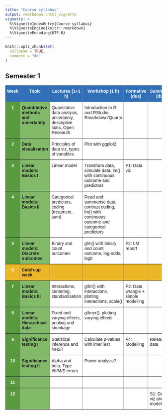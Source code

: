 ```yaml
---
title: "Course syllabus"
output: rmarkdown::html_vignette
vignette: >
  %\VignetteIndexEntry{Course syllabus}
  %\VignetteEngine{knitr::rmarkdown}
  %\VignetteEncoding{UTF-8}
---
```


```r
knitr::opts_chunk$set(
  collapse = TRUE,
  comment = "#>"
)
```

## Semester 1

```{=html}
<table style="border-collapse:collapse;border-spacing:0" class="tg"><thead><tr><th style="background-color:#3170B9;border-color:inherit;border-style:solid;border-width:1px;color:#FFF;font-family:Arial, sans-serif;font-size:14px;font-weight:bold;overflow:hidden;padding:10px 5px;text-align:center;vertical-align:top;word-break:normal"><span style="font-weight:bold;color:#FFF;background-color:#3170B9">Week</span></th><th style="background-color:#3170B9;border-color:inherit;border-style:solid;border-width:1px;color:#FFF;font-family:Arial, sans-serif;font-size:14px;font-weight:bold;overflow:hidden;padding:10px 5px;text-align:center;vertical-align:top;word-break:normal"><span style="font-weight:bold;color:#FFF;background-color:#3170B9">Topic</span></th><th style="background-color:#3170B9;border-color:inherit;border-style:solid;border-width:1px;color:#FFF;font-family:Arial, sans-serif;font-size:14px;font-weight:bold;overflow:hidden;padding:10px 5px;text-align:center;vertical-align:top;word-break:normal"><span style="font-weight:bold;color:#FFF;background-color:#3170B9">Lectures (1+1 h)</span></th><th style="background-color:#3170B9;border-color:inherit;border-style:solid;border-width:1px;color:#FFF;font-family:Arial, sans-serif;font-size:14px;font-weight:bold;overflow:hidden;padding:10px 5px;text-align:center;vertical-align:top;word-break:normal"><span style="font-weight:bold;color:#FFF;background-color:#3170B9">Workshop (1 h)</span></th><th style="background-color:#3170B9;border-color:inherit;border-style:solid;border-width:1px;color:#FFF;font-family:Arial, sans-serif;font-size:14px;font-weight:bold;overflow:hidden;padding:10px 5px;text-align:center;vertical-align:top;word-break:normal"><span style="font-weight:bold;color:#FFF;background-color:#3170B9">Formative (due)</span></th><th style="background-color:#3170B9;border-color:inherit;border-style:solid;border-width:1px;color:#FFF;font-family:Arial, sans-serif;font-size:14px;font-weight:bold;overflow:hidden;padding:10px 5px;text-align:center;vertical-align:top;word-break:normal"><span style="font-weight:bold;color:#FFF;background-color:#3170B9">Summative (due)</span></th><th style="background-color:#3170B9;border-color:inherit;border-style:solid;border-width:1px;color:#FFF;font-family:Arial, sans-serif;font-size:14px;font-weight:bold;overflow:hidden;padding:10px 5px;text-align:center;vertical-align:top;word-break:normal"><span style="font-weight:bold;color:#FFF;background-color:#3170B9">Intensity</span></th></tr></thead><tbody><tr><td style="background-color:#599B3E;border-color:inherit;border-style:solid;border-width:1px;color:#FFF;font-family:Arial, sans-serif;font-size:14px;font-weight:bold;overflow:hidden;padding:10px 5px;text-align:center;vertical-align:top;word-break:normal"><span style="font-weight:bold;color:#FFF;background-color:#599B3E">1</span></td><td style="background-color:#82BA6A;border-color:inherit;border-style:solid;border-width:1px;font-family:Arial, sans-serif;font-size:14px;font-weight:bold;overflow:hidden;padding:10px 5px;text-align:left;vertical-align:top;word-break:normal"><span style="font-weight:bold;background-color:#82BA6A">Quantitative methods and uncertainty</span></td><td style="background-color:#FFF;border-color:inherit;border-style:solid;border-width:1px;font-family:Arial, sans-serif;font-size:14px;overflow:hidden;padding:10px 5px;text-align:left;vertical-align:top;word-break:normal"><span style="font-weight:normal;background-color:#FFF">Quantitative data analysis, uncertainty, descriptive stats, Open Research.</span></td><td style="background-color:#FFF;border-color:inherit;border-style:solid;border-width:1px;font-family:Arial, sans-serif;font-size:14px;overflow:hidden;padding:10px 5px;text-align:left;vertical-align:top;word-break:normal"><span style="font-weight:normal;background-color:#FFF">Introduction to R and RStudio, Rmarkdown/Quarto</span></td><td style="background-color:#FFF;border-color:inherit;border-style:solid;border-width:1px;font-family:Arial, sans-serif;font-size:14px;overflow:hidden;padding:10px 5px;text-align:left;vertical-align:top;word-break:normal"></td><td style="background-color:#FFF;border-color:inherit;border-style:solid;border-width:1px;font-family:Arial, sans-serif;font-size:14px;overflow:hidden;padding:10px 5px;text-align:left;vertical-align:top;word-break:normal"></td><td style="background-color:#FFF;border-color:inherit;border-style:solid;border-width:1px;font-family:Arial, sans-serif;font-size:14px;overflow:hidden;padding:10px 5px;text-align:left;vertical-align:top;word-break:normal"><span style="font-weight:normal;background-color:#FFF">🌶🌶</span></td></tr><tr><td style="background-color:#599B3E;border-color:inherit;border-style:solid;border-width:1px;color:#FFF;font-family:Arial, sans-serif;font-size:14px;font-weight:bold;overflow:hidden;padding:10px 5px;text-align:center;vertical-align:top;word-break:normal"><span style="font-weight:bold;color:#FFF;background-color:#599B3E">2</span></td><td style="background-color:#82BA6A;border-color:inherit;border-style:solid;border-width:1px;font-family:Arial, sans-serif;font-size:14px;font-weight:bold;overflow:hidden;padding:10px 5px;text-align:left;vertical-align:top;word-break:normal"><span style="font-weight:bold;background-color:#82BA6A">Data visualisation</span></td><td style="background-color:#FFF;border-color:inherit;border-style:solid;border-width:1px;font-family:Arial, sans-serif;font-size:14px;overflow:hidden;padding:10px 5px;text-align:left;vertical-align:top;word-break:normal"><span style="font-weight:normal;background-color:#FFF">Principles of data viz, types of variables</span></td><td style="background-color:#FFF;border-color:inherit;border-style:solid;border-width:1px;font-family:Arial, sans-serif;font-size:14px;overflow:hidden;padding:10px 5px;text-align:left;vertical-align:top;word-break:normal"><span style="font-weight:normal;background-color:#FFF">Plot with ggplot2</span></td><td style="border-color:inherit;border-style:solid;border-width:1px;font-family:Arial, sans-serif;font-size:14px;overflow:hidden;padding:10px 5px;text-align:left;vertical-align:top;word-break:normal"></td><td style="background-color:#FFF;border-color:inherit;border-style:solid;border-width:1px;font-family:Arial, sans-serif;font-size:14px;overflow:hidden;padding:10px 5px;text-align:left;vertical-align:top;word-break:normal"></td><td style="background-color:#FFF;border-color:inherit;border-style:solid;border-width:1px;font-family:Arial, sans-serif;font-size:14px;overflow:hidden;padding:10px 5px;text-align:left;vertical-align:top;word-break:normal"><span style="font-weight:normal;background-color:#FFF">🌶</span></td></tr><tr><td style="background-color:#599B3E;border-color:inherit;border-style:solid;border-width:1px;color:#FFF;font-family:Arial, sans-serif;font-size:14px;font-weight:bold;overflow:hidden;padding:10px 5px;text-align:center;vertical-align:top;word-break:normal"><span style="font-weight:bold;color:#FFF;background-color:#599B3E">3</span></td><td style="background-color:#82BA6A;border-color:inherit;border-style:solid;border-width:1px;font-family:Arial, sans-serif;font-size:14px;font-weight:bold;overflow:hidden;padding:10px 5px;text-align:left;vertical-align:top;word-break:normal"><span style="font-weight:bold;background-color:#82BA6A">Linear models: Basics I</span></td><td style="background-color:#FFF;border-color:inherit;border-style:solid;border-width:1px;font-family:Arial, sans-serif;font-size:14px;overflow:hidden;padding:10px 5px;text-align:left;vertical-align:top;word-break:normal"><span style="font-weight:normal;background-color:#FFF">Linear model</span></td><td style="background-color:#FFF;border-color:inherit;border-style:solid;border-width:1px;font-family:Arial, sans-serif;font-size:14px;overflow:hidden;padding:10px 5px;text-align:left;vertical-align:top;word-break:normal"><span style="font-weight:normal;background-color:#FFF">Transform data, simulate data, lm() with continuous outcome and predictors</span></td><td style="background-color:#FFF;border-color:inherit;border-style:solid;border-width:1px;font-family:Arial, sans-serif;font-size:14px;overflow:hidden;padding:10px 5px;text-align:left;vertical-align:top;word-break:normal"><span style="font-weight:normal;background-color:#FFF">F1: Data viz</span></td><td style="background-color:#FFF;border-color:inherit;border-style:solid;border-width:1px;font-family:Arial, sans-serif;font-size:14px;overflow:hidden;padding:10px 5px;text-align:left;vertical-align:top;word-break:normal"></td><td style="background-color:#FFF;border-color:inherit;border-style:solid;border-width:1px;font-family:Arial, sans-serif;font-size:14px;overflow:hidden;padding:10px 5px;text-align:left;vertical-align:top;word-break:normal"><span style="font-weight:normal;background-color:#FFF">🌶🌶</span></td></tr><tr><td style="background-color:#599B3E;border-color:inherit;border-style:solid;border-width:1px;color:#FFF;font-family:Arial, sans-serif;font-size:14px;font-weight:bold;overflow:hidden;padding:10px 5px;text-align:center;vertical-align:top;word-break:normal"><span style="font-weight:bold;color:#FFF;background-color:#599B3E">4</span></td><td style="background-color:#82BA6A;border-color:inherit;border-style:solid;border-width:1px;font-family:Arial, sans-serif;font-size:14px;font-weight:bold;overflow:hidden;padding:10px 5px;text-align:left;vertical-align:top;word-break:normal"><span style="font-weight:bold;background-color:#82BA6A">Linear models: Basics II</span></td><td style="background-color:#FFF;border-color:inherit;border-style:solid;border-width:1px;font-family:Arial, sans-serif;font-size:14px;overflow:hidden;padding:10px 5px;text-align:left;vertical-align:top;word-break:normal"><span style="font-weight:normal;background-color:#FFF">Categorical predictors, coding (treatment, sum)</span></td><td style="background-color:#FFF;border-color:inherit;border-style:solid;border-width:1px;font-family:Arial, sans-serif;font-size:14px;overflow:hidden;padding:10px 5px;text-align:left;vertical-align:top;word-break:normal"><span style="font-weight:normal;background-color:#FFF">Read and summarise data, contrast coding, lm() with continuous outcome and categorical predictors</span></td><td style="border-color:inherit;border-style:solid;border-width:1px;font-family:Arial, sans-serif;font-size:14px;overflow:hidden;padding:10px 5px;text-align:left;vertical-align:top;word-break:normal"></td><td style="background-color:#FFF;border-color:inherit;border-style:solid;border-width:1px;font-family:Arial, sans-serif;font-size:14px;overflow:hidden;padding:10px 5px;text-align:left;vertical-align:top;word-break:normal"></td><td style="background-color:#FFF;border-color:inherit;border-style:solid;border-width:1px;font-family:Arial, sans-serif;font-size:14px;overflow:hidden;padding:10px 5px;text-align:left;vertical-align:top;word-break:normal"><span style="font-weight:normal;background-color:#FFF">🌶🌶🌶</span></td></tr><tr><td style="background-color:#599B3E;border-color:inherit;border-style:solid;border-width:1px;color:#FFF;font-family:Arial, sans-serif;font-size:14px;font-weight:bold;overflow:hidden;padding:10px 5px;text-align:center;vertical-align:top;word-break:normal"><span style="font-weight:bold;color:#FFF;background-color:#599B3E">5</span></td><td style="background-color:#82BA6A;border-color:inherit;border-style:solid;border-width:1px;font-family:Arial, sans-serif;font-size:14px;font-weight:bold;overflow:hidden;padding:10px 5px;text-align:left;vertical-align:top;word-break:normal"><span style="font-weight:bold;background-color:#82BA6A">Linear models: Discrete outcomes</span></td><td style="background-color:#FFF;border-color:inherit;border-style:solid;border-width:1px;font-family:Arial, sans-serif;font-size:14px;overflow:hidden;padding:10px 5px;text-align:left;vertical-align:top;word-break:normal"><span style="font-weight:normal;background-color:#FFF">Binary and count outcomes</span></td><td style="background-color:#FFF;border-color:inherit;border-style:solid;border-width:1px;font-family:Arial, sans-serif;font-size:14px;overflow:hidden;padding:10px 5px;text-align:left;vertical-align:top;word-break:normal"><span style="font-weight:normal;background-color:#FFF">glm() with binary and count outcome, log-odds, logit</span></td><td style="background-color:#FFF;border-color:inherit;border-style:solid;border-width:1px;font-family:Arial, sans-serif;font-size:14px;overflow:hidden;padding:10px 5px;text-align:left;vertical-align:top;word-break:normal"><span style="font-weight:normal;background-color:#FFF">F2: LM report</span></td><td style="background-color:#FFF;border-color:inherit;border-style:solid;border-width:1px;font-family:Arial, sans-serif;font-size:14px;overflow:hidden;padding:10px 5px;text-align:left;vertical-align:top;word-break:normal"></td><td style="background-color:#FFF;border-color:inherit;border-style:solid;border-width:1px;font-family:Arial, sans-serif;font-size:14px;overflow:hidden;padding:10px 5px;text-align:left;vertical-align:top;word-break:normal"><span style="font-weight:normal;background-color:#FFF">🌶🌶</span></td></tr><tr><td style="background-color:#ECB727;border-color:inherit;border-style:solid;border-width:1px;color:#FFF;font-family:Arial, sans-serif;font-size:14px;font-weight:bold;overflow:hidden;padding:10px 5px;text-align:center;vertical-align:top;word-break:normal"><span style="font-weight:bold;color:#FFF;background-color:#ECB727">6</span></td><td style="background-color:#ECB727;border-color:inherit;border-style:solid;border-width:1px;font-family:Arial, sans-serif;font-size:14px;font-weight:bold;overflow:hidden;padding:10px 5px;text-align:left;vertical-align:top;word-break:normal"><span style="font-weight:bold;background-color:#ECB727">Catch-up week</span></td><td style="background-color:#ECB727;border-color:inherit;border-style:solid;border-width:1px;font-family:Arial, sans-serif;font-size:14px;overflow:hidden;padding:10px 5px;text-align:left;vertical-align:top;word-break:normal"></td><td style="background-color:#ECB727;border-color:inherit;border-style:solid;border-width:1px;font-family:Arial, sans-serif;font-size:14px;overflow:hidden;padding:10px 5px;text-align:left;vertical-align:top;word-break:normal"></td><td style="background-color:#ECB727;border-color:inherit;border-style:solid;border-width:1px;font-family:Arial, sans-serif;font-size:14px;overflow:hidden;padding:10px 5px;text-align:left;vertical-align:top;word-break:normal"></td><td style="background-color:#ECB727;border-color:inherit;border-style:solid;border-width:1px;font-family:Arial, sans-serif;font-size:14px;overflow:hidden;padding:10px 5px;text-align:left;vertical-align:top;word-break:normal"></td><td style="background-color:#ECB727;border-color:inherit;border-style:solid;border-width:1px;font-family:Arial, sans-serif;font-size:14px;overflow:hidden;padding:10px 5px;text-align:left;vertical-align:top;word-break:normal"></td></tr><tr><td style="background-color:#599B3E;border-color:inherit;border-style:solid;border-width:1px;color:#FFF;font-family:Arial, sans-serif;font-size:14px;font-weight:bold;overflow:hidden;padding:10px 5px;text-align:center;vertical-align:top;word-break:normal"><span style="font-weight:bold;color:#FFF;background-color:#599B3E">7</span></td><td style="background-color:#82BA6A;border-color:inherit;border-style:solid;border-width:1px;font-family:Arial, sans-serif;font-size:14px;font-weight:bold;overflow:hidden;padding:10px 5px;text-align:left;vertical-align:top;word-break:normal"><span style="font-weight:bold;background-color:#82BA6A">Linear models: Basics III</span></td><td style="background-color:#FFF;border-color:inherit;border-style:solid;border-width:1px;font-family:Arial, sans-serif;font-size:14px;overflow:hidden;padding:10px 5px;text-align:left;vertical-align:top;word-break:normal"><span style="font-weight:normal;background-color:#FFF">Interactions, centering, standardisation</span></td><td style="background-color:#FFF;border-color:inherit;border-style:solid;border-width:1px;font-family:Arial, sans-serif;font-size:14px;overflow:hidden;padding:10px 5px;text-align:left;vertical-align:top;word-break:normal"><span style="font-weight:normal;background-color:#FFF">g/lm() with interactions, plotting interactions, scale()</span></td><td style="background-color:#FFF;border-color:inherit;border-style:solid;border-width:1px;font-family:Arial, sans-serif;font-size:14px;overflow:hidden;padding:10px 5px;text-align:left;vertical-align:top;word-break:normal"><span style="font-weight:normal;background-color:#FFF">F3: Data wrangle + simple modelling</span></td><td style="background-color:#FFF;border-color:inherit;border-style:solid;border-width:1px;font-family:Arial, sans-serif;font-size:14px;overflow:hidden;padding:10px 5px;text-align:left;vertical-align:top;word-break:normal"></td><td style="background-color:#FFF;border-color:inherit;border-style:solid;border-width:1px;font-family:Arial, sans-serif;font-size:14px;overflow:hidden;padding:10px 5px;text-align:left;vertical-align:top;word-break:normal"><span style="font-weight:normal;background-color:#FFF">🌶🌶🌶</span></td></tr><tr><td style="background-color:#599B3E;border-color:inherit;border-style:solid;border-width:1px;color:#FFF;font-family:Arial, sans-serif;font-size:14px;font-weight:bold;overflow:hidden;padding:10px 5px;text-align:center;vertical-align:top;word-break:normal"><span style="font-weight:bold;color:#FFF;background-color:#599B3E">8</span></td><td style="background-color:#82BA6A;border-color:inherit;border-style:solid;border-width:1px;font-family:Arial, sans-serif;font-size:14px;font-weight:bold;overflow:hidden;padding:10px 5px;text-align:left;vertical-align:top;word-break:normal"><span style="font-weight:bold;background-color:#82BA6A">Linear models: Hierarchical data</span></td><td style="background-color:#FFF;border-color:inherit;border-style:solid;border-width:1px;font-family:Arial, sans-serif;font-size:14px;overflow:hidden;padding:10px 5px;text-align:left;vertical-align:top;word-break:normal"><span style="font-weight:normal;background-color:#FFF">Fixed and varying effects, pooling and shrinkage</span></td><td style="background-color:#FFF;border-color:inherit;border-style:solid;border-width:1px;font-family:Arial, sans-serif;font-size:14px;overflow:hidden;padding:10px 5px;text-align:left;vertical-align:top;word-break:normal"><span style="font-weight:normal;background-color:#FFF">g/lmer(), plotting varying effects</span></td><td style="border-color:inherit;border-style:solid;border-width:1px;font-family:Arial, sans-serif;font-size:14px;overflow:hidden;padding:10px 5px;text-align:left;vertical-align:top;word-break:normal"></td><td style="background-color:#FFF;border-color:inherit;border-style:solid;border-width:1px;font-family:Arial, sans-serif;font-size:14px;overflow:hidden;padding:10px 5px;text-align:left;vertical-align:top;word-break:normal"></td><td style="background-color:#FFF;border-color:inherit;border-style:solid;border-width:1px;font-family:Arial, sans-serif;font-size:14px;overflow:hidden;padding:10px 5px;text-align:left;vertical-align:top;word-break:normal"><span style="font-weight:normal;background-color:#FFF">🌶🌶</span></td></tr><tr><td style="background-color:#599B3E;border-color:inherit;border-style:solid;border-width:1px;color:#FFF;font-family:Arial, sans-serif;font-size:14px;font-weight:bold;overflow:hidden;padding:10px 5px;text-align:center;vertical-align:top;word-break:normal"><span style="font-weight:bold;color:#FFF;background-color:#599B3E">9</span></td><td style="background-color:#82BA6A;border-color:inherit;border-style:solid;border-width:1px;font-family:Arial, sans-serif;font-size:14px;font-weight:bold;overflow:hidden;padding:10px 5px;text-align:left;vertical-align:top;word-break:normal"><span style="font-weight:bold;background-color:#82BA6A">Significance testing I</span></td><td style="background-color:#FFF;border-color:inherit;border-style:solid;border-width:1px;font-family:Arial, sans-serif;font-size:14px;overflow:hidden;padding:10px 5px;text-align:left;vertical-align:top;word-break:normal"><span style="font-weight:normal;background-color:#FFF">Statistical inference and NHST</span></td><td style="background-color:#FFF;border-color:inherit;border-style:solid;border-width:1px;font-family:Arial, sans-serif;font-size:14px;overflow:hidden;padding:10px 5px;text-align:left;vertical-align:top;word-break:normal"><span style="font-weight:normal;background-color:#FFF">Calculate p-values with lmerTest</span></td><td style="border-color:inherit;border-style:solid;border-width:1px;font-family:Arial, sans-serif;font-size:14px;overflow:hidden;padding:10px 5px;text-align:left;vertical-align:top;word-break:normal"><span style="font-weight:normal">F4: Modelling</span></td><td style="background-color:#FFF;border-color:inherit;border-style:solid;border-width:1px;font-family:Arial, sans-serif;font-size:14px;overflow:hidden;padding:10px 5px;text-align:left;vertical-align:top;word-break:normal"><span style="font-weight:normal;background-color:#FFF">Release S1 data</span></td><td style="background-color:#FFF;border-color:inherit;border-style:solid;border-width:1px;font-family:Arial, sans-serif;font-size:14px;overflow:hidden;padding:10px 5px;text-align:left;vertical-align:top;word-break:normal"><span style="font-weight:normal;background-color:#FFF">🌶🌶🌶</span></td></tr><tr><td style="background-color:#599B3E;border-color:inherit;border-style:solid;border-width:1px;color:#FFF;font-family:Arial, sans-serif;font-size:14px;font-weight:bold;overflow:hidden;padding:10px 5px;text-align:center;vertical-align:top;word-break:normal"><span style="font-weight:bold;color:#FFF;background-color:#599B3E">10</span></td><td style="background-color:#82BA6A;border-color:inherit;border-style:solid;border-width:1px;font-family:Arial, sans-serif;font-size:14px;font-weight:bold;overflow:hidden;padding:10px 5px;text-align:left;vertical-align:top;word-break:normal"><span style="font-weight:bold;background-color:#82BA6A">Significance testing II</span></td><td style="background-color:#FFF;border-color:inherit;border-style:solid;border-width:1px;font-family:Arial, sans-serif;font-size:14px;overflow:hidden;padding:10px 5px;text-align:left;vertical-align:top;word-break:normal"><span style="font-weight:normal;background-color:#FFF">Alpha and beta, Type I/II/M/S errors</span></td><td style="background-color:#FFF;border-color:inherit;border-style:solid;border-width:1px;font-family:Arial, sans-serif;font-size:14px;overflow:hidden;padding:10px 5px;text-align:left;vertical-align:top;word-break:normal"><span style="font-weight:normal;background-color:#FFF">Power analysis?</span></td><td style="border-color:inherit;border-style:solid;border-width:1px;font-family:Arial, sans-serif;font-size:14px;overflow:hidden;padding:10px 5px;text-align:left;vertical-align:top;word-break:normal"></td><td style="background-color:#FFF;border-color:inherit;border-style:solid;border-width:1px;font-family:Arial, sans-serif;font-size:14px;overflow:hidden;padding:10px 5px;text-align:left;vertical-align:top;word-break:normal"></td><td style="background-color:#FFF;border-color:inherit;border-style:solid;border-width:1px;font-family:Arial, sans-serif;font-size:14px;overflow:hidden;padding:10px 5px;text-align:left;vertical-align:top;word-break:normal"><span style="font-weight:normal;background-color:#FFF">🌶🌶</span></td></tr><tr><td style="background-color:#599B3E;border-color:inherit;border-style:solid;border-width:1px;color:#FFF;font-family:Arial, sans-serif;font-size:14px;font-weight:bold;overflow:hidden;padding:10px 5px;text-align:center;vertical-align:top;word-break:normal"><span style="font-weight:bold;color:#FFF;background-color:#599B3E">11</span></td><td style="background-color:#82BA6A;border-color:inherit;border-style:solid;border-width:1px;font-family:Arial, sans-serif;font-size:14px;overflow:hidden;padding:10px 5px;text-align:left;vertical-align:top;word-break:normal"></td><td style="background-color:#FFF;border-color:inherit;border-style:solid;border-width:1px;font-family:Arial, sans-serif;font-size:14px;overflow:hidden;padding:10px 5px;text-align:left;vertical-align:top;word-break:normal"></td><td style="background-color:#FFF;border-color:inherit;border-style:solid;border-width:1px;font-family:Arial, sans-serif;font-size:14px;overflow:hidden;padding:10px 5px;text-align:left;vertical-align:top;word-break:normal"></td><td style="border-color:inherit;border-style:solid;border-width:1px;font-family:Arial, sans-serif;font-size:14px;overflow:hidden;padding:10px 5px;text-align:left;vertical-align:top;word-break:normal"></td><td style="background-color:#FFF;border-color:inherit;border-style:solid;border-width:1px;font-family:Arial, sans-serif;font-size:14px;overflow:hidden;padding:10px 5px;text-align:left;vertical-align:top;word-break:normal"></td><td style="background-color:#FFF;border-color:inherit;border-style:solid;border-width:1px;font-family:Arial, sans-serif;font-size:14px;overflow:hidden;padding:10px 5px;text-align:left;vertical-align:top;word-break:normal"></td></tr><tr><td style="background-color:#599B3E;border-color:inherit;border-style:solid;border-width:1px;color:#FFF;font-family:Arial, sans-serif;font-size:14px;font-weight:bold;overflow:hidden;padding:10px 5px;text-align:center;vertical-align:top;word-break:normal"><span style="font-weight:bold;color:#FFF;background-color:#599B3E">12</span></td><td style="background-color:#82BA6A;border-color:inherit;border-style:solid;border-width:1px;font-family:Arial, sans-serif;font-size:14px;overflow:hidden;padding:10px 5px;text-align:left;vertical-align:top;word-break:normal"></td><td style="background-color:#FFF;border-color:inherit;border-style:solid;border-width:1px;font-family:Arial, sans-serif;font-size:14px;overflow:hidden;padding:10px 5px;text-align:left;vertical-align:top;word-break:normal"></td><td style="background-color:#FFF;border-color:inherit;border-style:solid;border-width:1px;font-family:Arial, sans-serif;font-size:14px;overflow:hidden;padding:10px 5px;text-align:left;vertical-align:top;word-break:normal"></td><td style="background-color:#FFF;border-color:inherit;border-style:solid;border-width:1px;font-family:Arial, sans-serif;font-size:14px;overflow:hidden;padding:10px 5px;text-align:left;vertical-align:top;word-break:normal"></td><td style="background-color:#FFF;border-color:inherit;border-style:solid;border-width:1px;font-family:Arial, sans-serif;font-size:14px;overflow:hidden;padding:10px 5px;text-align:left;vertical-align:top;word-break:normal"><span style="font-weight:normal;background-color:#FFF">S1: Data viz and modelling</span></td><td style="border-color:inherit;border-style:solid;border-width:1px;font-family:Arial, sans-serif;font-size:14px;overflow:hidden;padding:10px 5px;text-align:left;vertical-align:top;word-break:normal"></td></tr></tbody></table>
```
